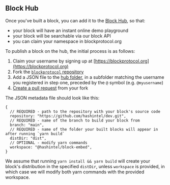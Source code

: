 ## Block Hub

Once you've built a block, you can add it to the [Block Hub](https://blockprotocol.org/hub), so that:

- your block will have an instant online demo playground
- your block will be searchable via our block API
- you can claim your namespace in blockprotocol.org

To publish a block on the hub, the initial process is as follows:

1.  Claim your username by signing up at [https://blockprotocol.org](https://blockprotocol.org)
1.  Fork the [`blockprotocol` repository](https://github.com/blockprotocol/blockprotocol)
1.  Add a JSON file to the [hub folder](https://github.com/blockprotocol/blockprotocol/tree/main/hub), in a subfolder matching the username you registered in step one, preceded by the `@` symbol (e.g. `@myusername`)
1.  [Create a pull request](https://github.com/blockprotocol/blockprotocol/compare) from your fork

The JSON metadata file should look like this:

```json5
{
  // REQUIRED - path to the repository with your block's source code
  repository: "https://github.com/hashintel/dev.git",
  // REQUIRED - name of the branch to build your block from
  branch: "main",
  // REQUIRED - name of the folder your built blocks will appear in after running `yarn build`
  distDir: "dist",
  // OPTIONAL - modify yarn commands
  workspace: "@hashintel/block-embed",
}
```

We assume that running `yarn install && yarn build` will create your block's distribution in the specified `distDir`,
unless `workspace` is provided, in which case we will modify both yarn commands with the provided workspace.
